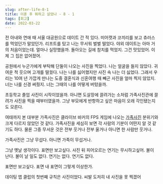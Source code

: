 ```yaml
---
slug: after-life-8-1
title: 이혼 후 뭐하고 살았나 - 8 - 1
tags: [회고]
date: 2022-03-22
---
```


전 아내와 연애 때 서울 대공원으로 데이트 간 적 있다. 미어캣과 코끼리를 보고 츄러스를 먹었던가 말았던가. 리프트를 탔고 나는 무서워 벌벌 떨었다. 야외 데이트는 아마 거의 처음이었는데. 얼마나 실망했을까. 돌아오는 길에 참치를 먹었지. 그건 맛있었어. 이제 그 집은 없어졌어.

공원에서 누군가에게 부탁해 단둘이 나오는 사진을 찍었다. 나는 얼굴을 들지 않았다. 귀여운 척 웃으며 고개를 떨궜다. 나는 나를 싫어했지만 사진 속 나는 더 싫었다. 그래서 우리는 10여 년 가깝게 만나는 도중 결혼식과 신혼여행 때 빼곤 사진을 얼마 찍지 않았지. 너는 나를 신경 써줬지. 너는 그때의 나를 어떻게 버텼을까.

초등학교 졸업 사진이 시작이었을까. 아니면 도살장에 끌려가는 소처럼 가족사진관에 끌려가 사진을 찍을 때부터였을까. 그냥 부모에게 반항하고 싶은 마음이 오래 각인됐는지도 모른다.

여태까지 본 대부분 가족사진은 클라이브 바커의 FPS 게임에 나오는 [가족사진](https://www.google.com/url?sa=i&url=https%3A%2F%2Fbloody-disgusting.com%2Fnews%2F3361947%2Flets-remember-clive-barkers-undying-shall-we%2F&psig=AOvVaw0g6RNR7q5Kk8O4s2S6szOd&ust=1648034445446000&source=images&cd=vfe&ved=0CAsQjRxqFwoTCKDUufDM2fYCFQAAAAAdAAAAABAD) 분위기와 크게 다르지 않았던 것 같다. 가족사진을 세심히 보면 각 사람의 기분이 어떤지 알 것 같기도 하다.
물론 그중 무서운 것은 전부 웃거나 전부 울거나 아니면 한 사람만 웃거나.

가족사진은 그냥 무섭다. 아니면 가족이 무섭거나.

그냥 옛날 생각이다. 표면만 보고싶다.
사진 뒤 피어오르는 연기는 무시하고싶어.
불이 난다. 불이 날 일도 없다. 연기는 없다. 연기도 없다.

표면만 보고싶다.
표면
내 표면이 그렇게 이상한가.

데이팅 앱 클럽의 첫번째 규칙은 사진이었다.
씨발 도저히 내 사진을 못 찍겠어
